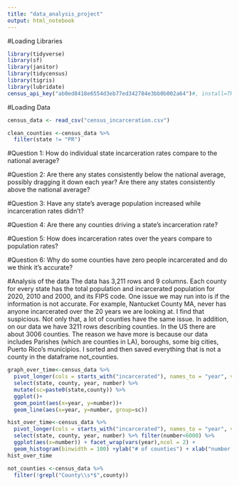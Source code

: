 ```yaml
---
title: "data_analysis_project"
output: html_notebook
---
```

#Loading Libraries
```r
library(tidyverse)
library(sf)
library(janitor)
library(tidycensus)
library(tigris)
library(lubridate)
census_api_key("ab0ed8418e6554d3eb77ed342784e3bb0b002a64")#, install=TRUE)
```


#Loading Data
```r
census_data <- read_csv("census_incarceration.csv")
```

```r
clean_counties <-census_data %>% 
  filter(state != "PR")
```


#Question 1: How do individual state incarceration rates compare to the national average?

#Question 2: Are there any states consistently below the national average, possibly dragging it down each year? Are there any states consistently above the national average?

#Question 3: Have any state’s average population increased while incarceration rates didn't?

#Question 4: Are there any counties driving a state's incarceration rate?

#Question 5: How does incarceration rates over the years compare to population rates?

#Question 6: Why do some counties have zero people incarcerated and do we think it’s accurate?


#Analysis of the data
The data has 3,211 rows and 9 columns. Each county for every state has the total population and incarcerated population for 2020, 2010 and 2000, and its FIPS code. One issue we may run into is if the information is not accurate. For example, Nantucket County MA, never has anyone incarcerated over the 20 years we are looking at. I find that suspicious. Not only that, a lot of counties have the same issue. In addition, on our data we have 3211 rows describing counties. In the US there are about 3006 counties. The reason we have more is because our data includes Parishes (which are counties in LA), boroughs, some big cities, Puerto Rico's municipios. I sorted and then saved everything that is not a county in the dataframe not_counties. 

```r
graph_over_time<-census_data %>% 
  pivot_longer(cols = starts_with("incarcerated"), names_to = "year", values_to = "number") %>% 
  select(state, county, year, number) %>% 
  mutate(sc=paste0(state,county)) %>%
  ggplot()+
  geom_point(aes(x=year, y=number))+
  geom_line(aes(x=year, y=number, group=sc))
```

```r
hist_over_time<-census_data %>% 
  pivot_longer(cols = starts_with("incarcerated"), names_to = "year", values_to = "number") %>% 
  select(state, county, year, number) %>% filter(number<6000) %>%
  ggplot(aes(x=number)) + facet_wrap(vars(year),ncol = 2) +
  geom_histogram(binwidth = 100) +ylab("# of counties") + xlab("number of people incarcerated")
hist_over_time

```


```r
not_counties <-census_data %>% 
  filter(!grepl("County\\s*$",county))
```

